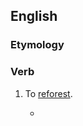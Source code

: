 ==English==

===Etymology===
{{prefix|en|re|afforest}}

===Verb===
{{en-verb}}

# {{lb|en|dated}} To [[reforest]].
#* {{quote-journal|en|date=August 2, 1901|url=https://www.biodiversitylibrary.org/bibliography/69252|journal=The Agricultural Journal and Mining Record|volume=4|issue=11|page=326|title=Australian Tree Seeds|passage=While it is a very slow-growing tree, there is some consolation in the fact that it usually grows in barren, rocky country, unsuitable for agriculture, and therefore wholesale clearings are not made as is the case with many other timbers. At the same time it does not readily '''reafforest'''.}}